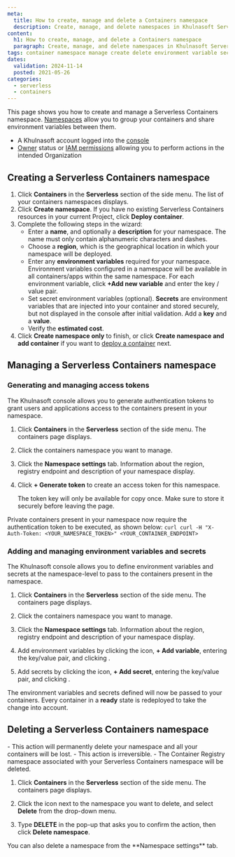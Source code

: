 ```yaml
---
meta:
  title: How to create, manage and delete a Containers namespace
  description: Create, manage, and delete namespaces in Khulnasoft Serverless Containers.
content:
  h1: How to create, manage, and delete a Containers namespace
  paragraph: Create, manage, and delete namespaces in Khulnasoft Serverless Containers.
tags: container namespace manage create delete environment variable secret
dates:
  validation: 2024-11-14
  posted: 2021-05-26
categories:
  - serverless
  - containers
---
```


This page shows you how to create and manage a Serverless Containers namespace. [Namespaces](/serverless/containers/concepts/#namespace) allow you to group your containers and share environment variables between them.

<Macro id="requirements" />

- A Khulnasoft account logged into the [console](https://console.khulnasoft.com)
- [Owner](/identity-and-access-management/iam/concepts/#owner) status or [IAM permissions](/identity-and-access-management/iam/concepts/#permission) allowing you to perform actions in the intended Organization

## Creating a Serverless Containers namespace

1. Click **Containers** in the **Serverless** section of the side menu. The list of your containers namespaces displays.
2. Click **Create namespace**. If you have no existing Serverless Containers resources in your current Project, click **Deploy container**.
3. Complete the following steps in the wizard:
    - Enter a **name**, and optionally a **description** for your namespace. The name must only contain alphanumeric characters and dashes.
    - Choose a **region**, which is the geographical location in which your namespace will be deployed.
    - Enter any **environment variables** required for your namespace. Environment variables configured in a namespace will be available in all containers/apps within the same namespace. For each environment variable, click **+Add new variable** and enter the key / value pair.
    - Set secret environment variables (optional). **Secrets** are environment variables that are injected into your container and stored securely, but not displayed in the console after initial validation. Add a **key** and a **value**.
    - Verify the **estimated cost**.
4. Click **Create namespace only** to finish, or click **Create namespace and add container** if you want to [deploy a container](/serverless/containers/how-to/deploy-container/) next.

## Managing a Serverless Containers namespace

### Generating and managing access tokens

The Khulnasoft console allows you to generate authentication tokens to grant users and applications access to the containers present in your namespace.

1. Click **Containers** in the **Serverless** section of the side menu. The containers page displays.

2. Click the containers namespace you want to manage.

3. Click the **Namespace settings** tab. Information about the region, registry endpoint and description of your namespace display.

4. Click **+ Generate token** to create an access token for this namespace.

    <Message type="important">
    The token key will only be available for copy once. Make sure to store it securely before leaving the page.
    </Message>

Private containers present in your namespace now require the authentication token to be executed, as shown below:
    ```curl
    curl -H "X-Auth-Token: <YOUR_NAMESPACE_TOKEN>" <YOUR_CONTAINER_ENDPOINT>
    ```

### Adding and managing environment variables and secrets

The Khulnasoft console allows you to define environment variables and secrets at the namespace-level to pass to the containers present in the namespace.

1. Click **Containers** in the **Serverless** section of the side menu. The containers page displays.

2. Click the containers namespace you want to manage.

3. Click the **Namespace settings** tab. Information about the region, registry endpoint and description of your namespace display.

4. Add environment variables by clicking the <Icon name="edit" /> icon, **+ Add variable**, entering the key/value pair, and clicking <Icon name="validate"/>.

5. Add secrets by clicking the <Icon name="edit" /> icon, **+ Add secret**, entering the key/value pair, and clicking <Icon name="validate"/>.

The environment variables and secrets defined will now be passed to your containers. Every container in a **ready** state is redeployed to take the change into account.

## Deleting a Serverless Containers namespace

<Message type="important">
  - This action will permanently delete your namespace and all your containers will be lost.
  - This action is irreversible.
  - The Container Registry namespace associated with your Serverless Containers namespace will be deleted.
</Message>

1. Click **Containers** in the **Serverless** section of the side menu. The containers page displays.

2. Click the <Icon name="more" /> icon next to the namespace you want to delete, and select **Delete** from the drop-down menu.

3. Type **DELETE** in the pop-up that asks you to confirm the action, then click **Delete namespace**.

<Message type="tip">
  You can also delete a namespace from the **Namespace settings** tab.
</Message>
